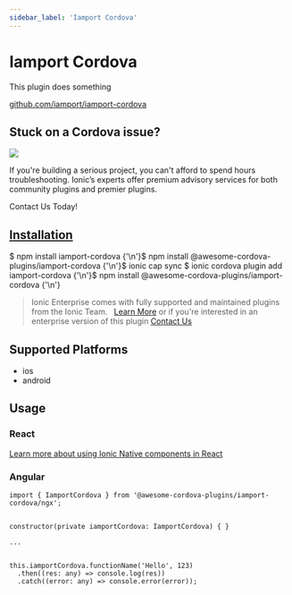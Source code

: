 ```yaml
---
sidebar_label: 'Iamport Cordova'
---
```



# Iamport Cordova

This plugin does something

<p>
  <a href="https://github.com/iamport/iamport-cordova" target="_blank" rel="noopener" className="git-link">github.com/iamport/iamport-cordova</a>
</p>

<h2>Stuck on a Cordova issue?</h2>
<DocsCard
  className="cordova-ee-card"
  header="Don't waste precious time on plugin issues."
  href="https://ionicframework.com/sales?product_of_interest=Ionic%20Native"
>
  <div>
    <img src="/docs/icons/native-cordova-bot.png" className="cordova-ee-img" />
    <p>If you're building a serious project, you can't afford to spend hours troubleshooting. Ionic’s experts offer premium advisory services for both community plugins and premier plugins.</p>
    <DocsButton className="native-ee-detail">Contact Us Today!</DocsButton>
  </div>
</DocsCard>

<h2 id="installation">
  <a href="#installation">Installation</a>
</h2>
<Tabs
  groupId="runtime"
  defaultValue="Capacitor"
  values={[
    { value: 'Capacitor', label: 'Capacitor' },
    { value: 'Cordova', label: 'Cordova' },
    { value: 'Enterprise', label: 'Enterprise' },
  ]}
>
  <TabItem value="Capacitor">
    <CodeBlock className="language-shell">
      $ npm install iamport-cordova {'\n'}$ npm install @awesome-cordova-plugins/iamport-cordova {'\n'}$ ionic cap sync
    </CodeBlock>
  </TabItem>
  <TabItem value="Cordova">
    <CodeBlock className="language-shell">
      $ ionic cordova plugin add iamport-cordova {'\n'}$ npm install @awesome-cordova-plugins/iamport-cordova {'\n'}
    </CodeBlock>
  </TabItem>
  <TabItem value="Enterprise">
    <blockquote>
      Ionic Enterprise comes with fully supported and maintained plugins from the Ionic Team. &nbsp;
      <a className="btn" href="https://ionic.io/docs/premier-plugins">Learn More</a> or if you're interested in an enterprise version of this plugin <a className="btn" href="https://ionicframework.com/sales?product_of_interest=Ionic%20Enterprise%20Engine">Contact Us</a>
    </blockquote>
  </TabItem>
</Tabs>

## Supported Platforms

- ios
- android

## Usage

### React

[Learn more about using Ionic Native components in React](../native-community.mdx#react)

### Angular

```tsx
import { IamportCordova } from '@awesome-cordova-plugins/iamport-cordova/ngx';


constructor(private iamportCordova: IamportCordova) { }

...


this.iamportCordova.functionName('Hello', 123)
  .then((res: any) => console.log(res))
  .catch((error: any) => console.error(error));

```
